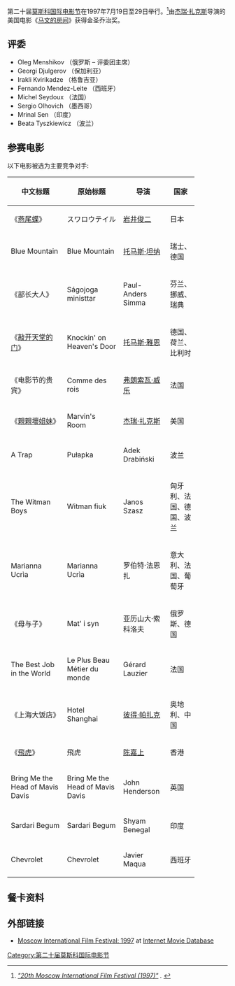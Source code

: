 
{{noteTA
|G1=Show
|G2=Movie
}}
第二十届[[莫斯科国际电影节|莫斯科国际电影节]]在1997年7月19日至29日举行。<ref name="Moscow1997"><cite class="citation web">[http://www.moscowfilmfestival.ru/miff34/eng/archives/?year=1997 "20th Moscow International Film Festival (1997)"] {{webarchive|url=https://web.archive.org/web/20130322163106/http://moscowfilmfestival.ru/miff34/eng/archives/?year=1997 |date=2013-03-22 }}. </cite></ref>由[[杰瑞·扎克斯|杰瑞·扎克斯]]导演的美国电影《[[親親壞姐妹|马文的房间]]》获得金圣乔治奖。

== 评委 ==
* Oleg Menshikov （俄罗斯 – 评委团主席）
* Georgi Djulgerov （保加利亚）
* Irakli Kvirikadze （格鲁吉亚）
* Fernando Mendez-Leite （西班牙）
* Michel Seydoux （法国）
* Sergio Olhovich （墨西哥）
* Mrinal Sen （印度）
* Beata Tyszkiewicz （波兰）

== 参赛电影 ==
以下电影被选为主要竞争对手:
{| cellpadding="5" class="sortable wikitable" width="85%" data-gramm_id="0cfcce25-213e-5104-a6cc-5ebc228abe7e" data-gramm="true" spellcheck="false" data-gramm_editor="true" style="margin-bottom: 10px;"
! width="30%" |中文标题
! width="30%" |原始标题
! width="25%" |导演
! width="15%" |国家
|-
|《[[燕尾蝶_(電影)|燕尾蝶]]》
|スワロウテイル
|[[岩井俊二|岩井俊二]]
|日本
|-
|Blue Mountain
|Blue Mountain	
|[[托马斯·坦纳|托马斯·坦纳]]
|瑞士、德国
|-
|《部长大人》
|Ságojoga ministtar	
|Paul-Anders Simma
|芬兰、挪威、瑞典
|-
|《[[敲开天堂的门_(电影)|敲开天堂的门]]》
|Knockin' on Heaven's Door
|[[托马斯·雅恩|托马斯·雅恩]]
|德国、荷兰、比利时
|-
|《电影节的贵宾》
|Comme des rois
|[[弗朗索瓦·威乐|弗朗索瓦·威乐]]
|法国
|- style="background:#FFDEAD;"
|《[[親親壞姐妹|親親壞姐妹]]》
|Marvin's Room
|[[杰瑞·扎克斯|杰瑞·扎克斯]]
|美国
|-
|A Trap
|Pułapka
|Adek Drabiński
|波兰
|-
|The Witman Boys
|Witman fiuk
|Janos Szasz
|匈牙利、法国、德国、波兰
|-
|Marianna Ucrìa
|Marianna Ucrìa
|罗伯特·法恩扎
|意大利、法国、葡萄牙
|-
|《母与子》
|Mat' i syn
|亚历山大·索科洛夫
|俄罗斯、德国
|-
|The Best Job in the World
|Le Plus Beau Métier du monde
|Gérard Lauzier
|法国
|-
|《上海大饭店》
|Hotel Shanghai
|[[彼得·帕扎克|彼得·帕扎克]]
|奥地利、中国
|-
|《[[飛虎_(電影)|飛虎]]》
|飛虎
|[[陈嘉上|陈嘉上]]
|香港
|-
|Bring Me the Head of Mavis Davis
|Bring Me the Head of Mavis Davis
|John Henderson
|英国
|-
|Sardari Begum
|Sardari Begum
|Shyam Benegal
|印度
|-
|Chevrolet
|Chevrolet
|Javier Maqua
|西班牙
|}

== 餐卡资料 ==
<references />

== 外部链接 ==
* [http://www.imdb.com/event/ev0000450/1997 Moscow International Film Festival: 1997] at [[互联网电影数据库|Internet Movie Database]]

[[Category:第二十届莫斯科国际电影节|Category:第二十届莫斯科国际电影节]]